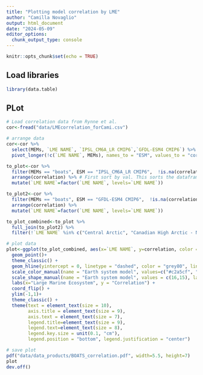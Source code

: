 ```yaml
---
title: "Plotting model correlation by LME"
author: "Camilla Novaglio"
output: html_document
date: "2024-05-09"
editor_options: 
  chunk_output_type: console
---
```


```r
knitr::opts_chunk$set(echo = TRUE)
```

## Load libraries 

```r

library(data.table)

```

## PLot 

```r

# Load correlation data from Rynne et al. 
cor<-fread("data/LMEcorrelation_forCami.csv")

# arrange data 
cor<-cor %>% 
  select(MEMs, `LME NAME`, `IPSL_CM6A_LR CMIP6`,`GFDL-ESM4 CMIP6`) %>% 
  pivot_longer(!c(`LME NAME`, MEMs), names_to = "ESM", values_to = "correlation")

to_plot<-cor %>% 
  filter(MEMs == "boats", ESM == "IPSL_CM6A_LR CMIP6",  !is.na(correlation)) %>%
  arrange(correlation) %>% # First sort by val. This sorts the dataframe but NOT the factor levels
  mutate(`LME NAME`=factor(`LME NAME`, levels=`LME NAME`))

to_plot2<-cor %>% 
  filter(MEMs == "boats", ESM == "GFDL-ESM4 CMIP6",  !is.na(correlation)) %>%
  arrange(correlation) %>% 
  mutate(`LME NAME`=factor(`LME NAME`, levels=`LME NAME`))

to_plot_combined<-to_plot %>%
  full_join(to_plot2) %>% 
  filter(!`LME NAME` %in% c("Central Arctic", "Canadian High Arctic - North Greenland")) # only available for GFDL. 

# plot data
plot<-ggplot(to_plot_combined, aes(x=`LME NAME`, y=correlation, color = ESM, shape = ESM)) +
  geom_point()+
  theme_classic() +
  geom_hline(yintercept = 0, linetype = "dashed", color = "grey80", linewidth = 1)+
  scale_color_manual(name = "Earth system model", values=c("#c2a5cf", "#008837"), labels = c("GFDL-ESM4", "IPSL-CM6A-LR"))+ 
  scale_shape_manual(name = "Earth system model", values = c(16,15), labels = c("GFDL-ESM4", "IPSL-CM6A-LR"))+
  labs(x="Large Marine Ecosystem", y = "Correlation") +
  coord_flip() +
  ylim(-1,1)+
  theme_classic() +
  theme(text = element_text(size = 10), 
        axis.title = element_text(size = 9),
        axis.text = element_text(size = 7),
        legend.title=element_text(size = 9), 
        legend.text=element_text(size = 8),
        legend.key.size = unit(0.1, "cm"),
        legend.position = "bottom", legend.justification = "center") 

# save plot
pdf("data/data_products/BOATS_correlation.pdf", width=5.5, height=7)
plot
dev.off()

```